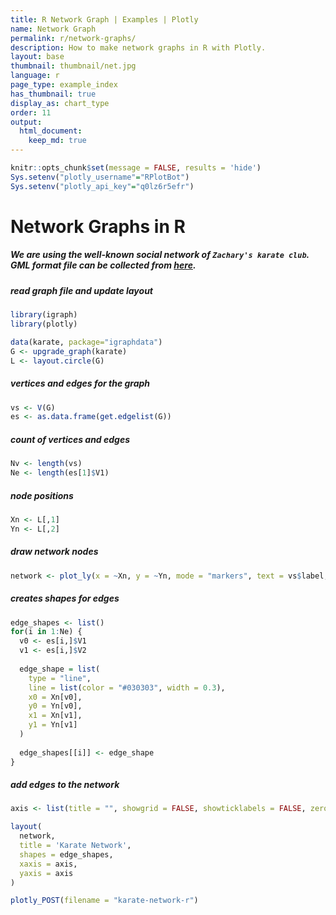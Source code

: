 ```yaml
---
title: R Network Graph | Examples | Plotly
name: Network Graph
permalink: r/network-graphs/
description: How to make network graphs in R with Plotly.
layout: base
thumbnail: thumbnail/net.jpg
language: r
page_type: example_index
has_thumbnail: true
display_as: chart_type
order: 11
output: 
  html_document:
    keep_md: true
---
```


```r
knitr::opts_chunk$set(message = FALSE, results = 'hide')
Sys.setenv("plotly_username"="RPlotBot")
Sys.setenv("plotly_api_key"="q0lz6r5efr")
```

# Network Graphs in R

##### We are using the well-known social network of `Zachary's karate club`. GML format file can be collected from [here](https://gist.github.com/pravj/9168fe52823c1702a07b).

##### read graph file and update layout

```r
library(igraph)
library(plotly)

data(karate, package="igraphdata")
G <- upgrade_graph(karate)
L <- layout.circle(G)
```

##### vertices and edges for the graph
```r
vs <- V(G)
es <- as.data.frame(get.edgelist(G))
```

##### count of vertices and edges
```r
Nv <- length(vs)
Ne <- length(es[1]$V1)
```

##### node positions
```r
Xn <- L[,1]
Yn <- L[,2]
```

##### draw network nodes
```r
network <- plot_ly(x = ~Xn, y = ~Yn, mode = "markers", text = vs$label, hoverinfo = "text")
```

##### creates shapes for edges
```r
edge_shapes <- list()
for(i in 1:Ne) {
  v0 <- es[i,]$V1
  v1 <- es[i,]$V2
  
  edge_shape = list(
    type = "line",
    line = list(color = "#030303", width = 0.3),
    x0 = Xn[v0],
    y0 = Yn[v0],
    x1 = Xn[v1],
    y1 = Yn[v1]
  )
  
  edge_shapes[[i]] <- edge_shape
}
```

##### add edges to the network
```r
axis <- list(title = "", showgrid = FALSE, showticklabels = FALSE, zeroline = FALSE)

layout(
  network,
  title = 'Karate Network',
  shapes = edge_shapes,
  xaxis = axis,
  yaxis = axis
)
```

```r
plotly_POST(filename = "karate-network-r")
```
